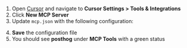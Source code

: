 
1. Open [Cursor](https://cursor.com) and navigate to **Cursor Settings > Tools & Integrations**
2. Click **New MCP Server**
3. Update `mcp.json` with the following configuration:

<MCPConfigSnippet variant="cursor" />

4. **Save** the configuration file
5. You should see **posthog** under **MCP Tools** with a green status
